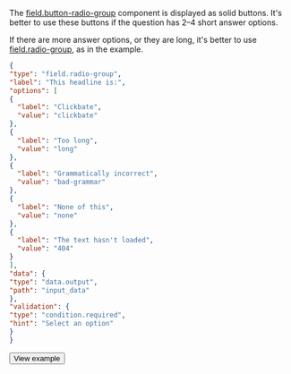 The [field.button-radio-group](/docs-new/template-builder/reference/field.button-radio-group) component is displayed as solid buttons. It's better to use these buttons if the question has 2–4 short answer options.

  If there are more answer options, or they are long, it's better to use [field.radio-group](/docs-new/template-builder/reference/field.radio-group), as in the example.

  <Cut title="Show code">

  ```json
  {
"type": "field.radio-group",
"label": "This headline is:",
"options": [
  {
    "label": "Clickbate",
    "value": "clickbate"
  },
  {
    "label": "Too long",
    "value": "long"
  },
  {
    "label": "Grammatically incorrect",
    "value": "bad-grammar"
  },
  {
    "label": "None of this",
    "value": "none"
  },
  {
    "label": "The text hasn't loaded",
    "value": "404"
  }
],
"data": {
  "type": "data.output",
  "path": "input_data"
},
"validation": {
  "type": "condition.required",
  "hint": "Select an option"
}
  }
  ```

  </Cut>

  <Button themeColor="light" view="default" size="l" type="link" url="https://ya.cc/t/dkl2xM1t3ttDhV">View example</Button>
